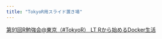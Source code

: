 ```yaml
---
title: "TokyoR用スライド置き場"
---
```


[第91回R勉強会@東京（#TokyoR） LT Rから始めるDocker生活](./tokyor_91lt_docker.html)

